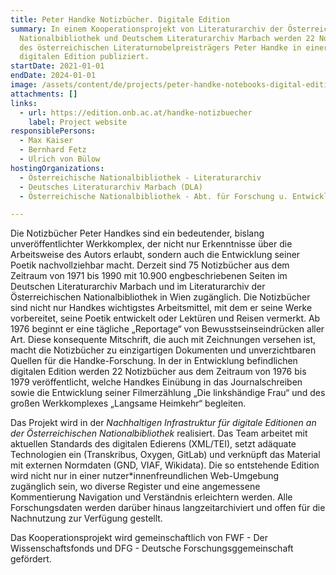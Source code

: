 ```yaml
---
title: Peter Handke Notizbücher. Digitale Edition
summary: In einem Kooperationsprojekt von Literaturarchiv der Österreichischen
  Nationalbibliothek und Deutschem Literaturarchiv Marbach werden 22 Notizbücher
  des österreichischen Literaturnobelpreisträgers Peter Handke in einer
  digitalen Edition publiziert.
startDate: 2021-01-01
endDate: 2024-01-01
image: /assets/content/de/projects/peter-handke-notebooks-digital-edition/projektlogo_lowres_2.png
attachments: []
links:
  - url: https://edition.onb.ac.at/handke-notizbuecher
    label: Project website
responsiblePersons:
  - Max Kaiser
  - Bernhard Fetz
  - Ulrich von Bülow
hostingOrganizations:
  - Österreichische Nationalbibliothek - Literaturarchiv
  - Deutsches Literaturarchiv Marbach (DLA)
  - Österreichische Nationalbibliothek - Abt. für Forschung u. Entwicklung

---
```

Die Notizbücher Peter Handkes sind ein bedeutender, bislang unveröffentlichter Werkkomplex, der nicht nur Erkenntnisse über die Arbeitsweise des Autors erlaubt, sondern auch die Entwicklung seiner Poetik nachvollziehbar macht. Derzeit sind 75 Notizbücher aus dem Zeitraum von 1971 bis 1990 mit 10.900 engbeschriebenen Seiten im Deutschen Literaturarchiv Marbach und im Literaturarchiv der Österreichischen Nationalbibliothek in Wien zugänglich. Die Notizbücher sind nicht nur Handkes wichtigstes Arbeitsmittel, mit dem er seine Werke vorbereitet, seine Poetik entwickelt oder Lektüren und Reisen vermerkt. Ab 1976 beginnt er eine tägliche „Reportage“ von Bewusstseinseindrücken aller Art. Diese konsequente Mitschrift, die auch mit Zeichnungen versehen ist, macht die Notizbücher zu einzigartigen Dokumenten und unverzichtbaren Quellen für die Handke-Forschung. In der in Entwicklung befindlichen digitalen Edition werden 22 Notizbücher aus dem Zeitraum von 1976 bis 1979 veröffentlicht, welche Handkes Einübung in das Journalschreiben sowie die Entwicklung seiner Filmerzählung „Die linkshändige Frau“ und des großen Werkkomplexes „Langsame Heimkehr“ begleiten. 

Das Projekt wird in der _Nachhaltigen Infrastruktur für digitale Editionen an der Österreichischen Nationalbibliothek_ realisiert. Das Team arbeitet mit aktuellen Standards des digitalen Edierens (XML/TEI), setzt adäquate Technologien ein (Transkribus, Oxygen, GitLab) und verknüpft das Material mit externen Normdaten (GND, VIAF, Wikidata). Die so entstehende Edition wird nicht nur in einer nutzer\*innenfreundlichen Web-Umgebung zugänglich sein, wo diverse Register und eine angemessene Kommentierung Navigation und Verständnis erleichtern werden. Alle Forschungsdaten werden darüber hinaus langzeitarchiviert und offen für die Nachnutzung zur Verfügung gestellt.

Das Kooperationsprojekt wird gemeinschaftlich von FWF - Der Wissenschaftsfonds und DFG - Deutsche Forschungsggemeinschaft gefördert.